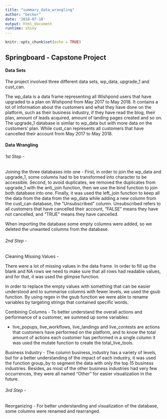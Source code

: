 ```yaml
---
title: "summary_data_wrangling"
author: "becker"
date: '2018-07-18'
output: html_document
runtime: shiny
---
```


```r
knitr::opts_chunk$set(echo = TRUE)
```

## Springboard - Capstone Project 


#### Data Sets
The project involved three different data sets, wp_data, upgrade_1 and cust_can.

The wp_data is a data frame representing all Wishpond users that have upgraded to a plan on Wishpond from May 2017 to May 2018. It contains a lot of information about the customers and what they have done on the platform, such as their business industry, if they have read the blog, their plan, amount of leads acquired, amount of landing pages created and so on. The upgrade_1 database is similar to wp_data but with more data on the customers' plan. While cust_can represents all customers that have cancelled their account from May 2017 to May 2018.


#### Data Wrangling
###### 1st Step -
Joining the three databases into one - 
First, in order to join the wp_data and upgrade_1, some columns had to be transformed into character to be accessible. Second, to avoid duplicates, we removed the duplicates from upgrade_1 with the anti_join function, then we use the bind function to join both database into one. Finally, it was used the left_join function to keep all the data from the data from the wp_data while adding a new column from the cust_can database, the "Unsubscribed" column. Unsubscribed refers to all customers that have cancelled their account, "FALSE" means they have not cancelled, and "TRUE" means they have cancelled.

When importing the database some empty columns were added, so we deleted the unwanted columns from the database.

###### 2nd Step -
Cleaning Missing Values -

There were a lot of missing values in the data frame. In order to fill up the blank and NA rows we need to make sure that all rows had readable values, and for that, it was used the glimpse function. 

In order to replace the empty values with something that can be easier understood and to summarise columns with fewer levels, we used the gsub function. By using regex in the gsub function we were able to rename variables by targeting strings that contained specific words. 

Combining Columns -
To better understand the overall actions and performance of a customer, we summed up some variables:

- live_popups, live_workflows, live_landings and live_contests are actions that customers have performed on the platform, and to know the total amount of actions each customer has performed in a single column it was used the mutate function to create the total_live_tools.


Business Industry - 
The column business_industry has a variety of levels, but for a better understanding of the impact of each industry, it was used the function group_by to segment the data with only the top 15 business industries. Besides, as most of the other business industries had very few occurrences, they were all named "Other" for easier visualization in the future.

###### 3rd Step -
Reorganizing - 
For better understanding and visualization of the database, some columns were renamed and rearranged.
